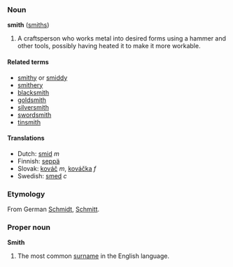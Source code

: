 ===Noun===
'''smith''' ([[smiths]])

#A craftsperson who works metal into desired forms using a hammer and other tools, possibly having heated it to make it more workable.

====Related terms====
<!-- [[smithereens]] ? -->
*[[smithy]] or [[smiddy]]
*[[smithery]]
*[[blacksmith]]
*[[goldsmith]]
*[[silversmith]]
*[[swordsmith]]
*[[tinsmith]]

====Translations====
*Dutch: [[smid]] ''m''
*Finnish: [[seppä]]
*Slovak: [[kováč]] ''m'', [[kováčka]] ''f''
*Swedish: [[smed]] ''c''

===Etymology===
From German [[Schmidt]], [[Schmitt]].

===Proper noun===
'''Smith'''

#The most common [[surname]] in the English language.